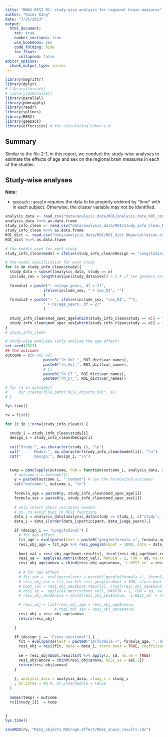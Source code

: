 ```yaml
---
title: "BWAS-RESI R1: study-wise analysis for regional brain measures"
author: "Kaidi Kang"
date: "7/25/2023"
output: 
  html_document:
    toc: true
    number_sections: true
    use_bookdown: yes
    code_folding: hide
    toc_float: 
      collapsed: false
editor_options: 
  chunk_output_type: inline
---
```


```r
library(magrittr)
library(dplyr)
# library(foreach)
# library(doParallel)
library(parallel)
library(pbmcapply)
library(readr)
library(splines)
library(RESI)
library(geepack)
library(effectsize) # for calculating Cohen's d

```

## Summary

Similar to the file 2-1, in this report, we conduct the study-wise analyses to estimate the effects of age and sex on the regional brain measures in each of the studies.

## Study-wise analyses

**Note:**

+ `geepack::geeglm` requires the data to be properly ordered by "time" with in each subject. Otherwise, the cluster variable may not be identified.

```r
analysis_data <- read_csv("data/analysis_data/ROI/analysis_data_ROI_complete_case_combat.csv") 
analysis_data %<>% as.data.frame 
study_info_clean <- read_csv("data/analysis_data/ROI/study_info_clean_ROI.csv")
study_info_clean %<>% as.data.frame
ROI_dict <- read_csv("data/analysis_data/ROI/ROI_dict_DKparcellation.csv")
ROI_dict %<>% as.data.frame
```

```r
# the models used for each study
study_info_clean$model = ifelse(study_info_clean$Design == "Longitudinal", "gee", "lm")

# the model specification for each study
for (x in study_info_clean$study){
  study_data = subset(analysis_data, study == x)
  include_sex = length(unique(study_data$sex)) > 1 # if two genders are both included in the study
  
  formula1 = paste("~ ns(age_years, df = 2)", 
                 ifelse(include_sex, " + sex_01", "")
                 )
  formula2 = paste("~ ", ifelse(include_sex, "sex_01", ""), 
                 " + ns(age_years, df = 2)"
                 )
  
  study_info_clean$mod_spec_age[which(study_info_clean$study == x)] = formula2 # to deal with the current sequential ANOVA in resi.geeglm
  study_info_clean$mod_spec_sex[which(study_info_clean$study == x)] = formula1
}
# study_info_clean
```



```r
# study-wise analyses (only analyze the age effect)
set.seed(2023)
## the outcomes
outcome = c(# ROI Vol
                 paste0("lh_Vol_", ROI_dict$var_names),
                 paste0("rh_Vol_", ROI_dict$var_names),
                 # CT
                 paste0("lh_CT_", ROI_dict$var_names),
                 paste0("rh_CT_", ROI_dict$var_names))

# for (a in outcome){
#     dir.create(file.path("RESI_objects_ROI", a))
# }

Sys.time()

rv = list()

for (i in 1:nrow(study_info_clean)) {

  study_i = study_info_clean$study[i]
  design_i = study_info_clean$Design[i]
  
  cat("Study:", as.character(study_i), "\n")
  cat("      Model:", as.character(study_info_clean$model[i]), "\n")
  cat("      Design:", design_i, "\n")
  

  temp = pbmclapply(outcome, FUN = function(outcome_i, analysis_data, study_i){
    # outcome_i = outcome[1]
    y = paste0(outcome_i, "_combat") # use the harmonized outcomes
    cat("outcome:", outcome_i, "\n")
    
    formula_age = paste0(y, study_info_clean$mod_spec_age[i])
    formula_sex = paste0(y, study_info_clean$mod_spec_sex[i])
  
    # only select those variables needed 
    # ps. to avoid bugs in RESI functions
    data_i = analysis_data[analysis_data$study == study_i, c("study", "participant", "age_years", "sex_01", y)]
    data_i = data_i[order(data_i$participant, data_i$age_years),]

    if (design_i == "Longitudinal") {
      # for age effect
      fit_age = eval(parse(text = paste0("geeglm(formula =", formula_age, ", data = data_i, id = participant, corstr = 'exchangeable')") ) )
      resi_obj_age = fit_age %>% resi_geeglm(nboot = 1000, data = data_i, store.boot = TRUE)
      
      boot_val = resi_obj_age$boot.results[, (ncol(resi_obj_age$boot.results)-3): ncol(resi_obj_age$boot.results)]
      resi_se =  apply(as.matrix(boot_val), MARGIN = 2, FUN = sd, na.rm = TRUE)
      resi_obj_age$anova = cbind(resi_obj_age$anova, `L-RESI_se` = resi_se[1:2], `CS-RESI_se` = resi_se[3:4])
      
      # # for sex effect
      # fit_sex =  eval(parse(text = paste0("geeglm(formula =", formula_sex, ", data = data_i, id = participant, corstr = 'exchangeable')") ) )
      # resi_obj_sex = fit_sex %>% resi_geeglm(nboot = 100, store.boot = TRUE)
      # boot_val = resi_obj_sex$boot.results[, (ncol(resi_obj_sex$boot.results)-3): ncol(resi_obj_sex$boot.results)]
      # resi_se =  apply(as.matrix(boot_val), MARGIN = 2, FUN = sd, na.rm = TRUE)
      # resi_obj_sex$anova = cbind(resi_obj_sex$anova, `L-RESI_se` = resi_se[1:2], `CS-RESI_se` = resi_se[3:4])

      # resi_obj = list(resi_obj_age = resi_obj_age$anova,
                      # resi_obj_sex = resi_obj_sex$anova)
      resi_obj = resi_obj_age$anova
      return(resi_obj)

    }
    
    if (design_i == "Cross-sectional") {
      fit = eval(parse(text = paste0("lm(formula =", formula_age, ", data = data_i)") ) )
      resi_obj = resi(fit, data = data_i, store.boot = TRUE, coefficients = FALSE, nboot = 1000)
      
      se = resi_obj$boot.results$t %>% apply(2, sd, na.rm = TRUE)
      resi_obj$anova = cbind(resi_obj$anova, RESI_se = se[-1])
      return(resi_obj$anova)
    }
  
    }, analysis_data = analysis_data, study_i = study_i
    , mc.cores = 46 #, mc.preschedule = FALSE
  )
  
  names(temp) = outcome
  rv[[study_i]]  = temp

    
}
Sys.time()

saveRDS(rv, "RESI_objects_ROI/age_effect/RESI_anova_results.rds")
```







